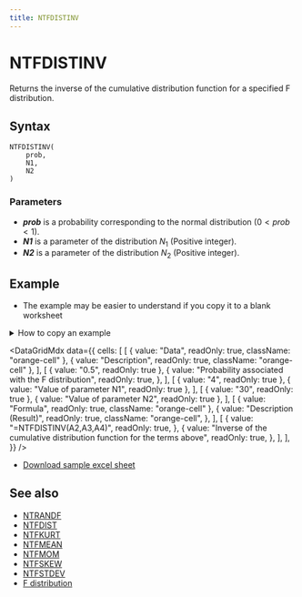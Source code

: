 ```yaml
---
title: NTFDISTINV
---
```



# NTFDISTINV

Returns the inverse of the cumulative distribution function for a specified F distribution.

## Syntax

```excel
NTFDISTINV(
    prob,
    N1,
    N2
)
```

### Parameters

- **_prob_** is a probability corresponding to the normal distribution $(0<prob<1)$.
- **_N1_** is a parameter of the distribution $N_1$ (Positive integer).
- **_N2_** is a parameter of the distribution $N_2$ (Positive integer).

## Example

- The example may be easier to understand if you copy it to a blank worksheet

<details>
  <summary>How to copy an example</summary>

1.  Create a blank workbook or worksheet.
2.  Select the example in the Help topic.

    **Note**  Do not select the row or column headers.

    ![Selecting an example from Help](./../../assets/functions/HowToCopy.png)

    Selecting an example from Help

3.  Press CTRL+C.
4.  In the worksheet, select cell A1, and press CTRL+V.
5.  To switch between viewing the results and viewing the formulas that return the results, press CTRL+` (grave accent), or on the **Tools** menu, point to **Formula Auditing**, and then click **Formula Auditing Mode**.

</details>

<DataGridMdx
  data={{
    cells: [
      [
        { value: "Data", readOnly: true, className: "orange-cell" },
        { value: "Description", readOnly: true, className: "orange-cell" },
      ],
      [
        { value: "0.5", readOnly: true },
        {
          value: "Probability associated with the F distribution",
          readOnly: true,
        },
      ],
      [
        { value: "4", readOnly: true },
        { value: "Value of parameter N1", readOnly: true },
      ],
      [
        { value: "30", readOnly: true },
        { value: "Value of parameter N2", readOnly: true },
      ],
      [
        { value: "Formula", readOnly: true, className: "orange-cell" },
        {
          value: "Description (Result)",
          readOnly: true,
          className: "orange-cell",
        },
      ],
      [
        {
          value: "=NTFDISTINV(A2,A3,A4)",
          readOnly: true,
        },
        {
          value:
            "Inverse of the cumulative distribution function for the terms above",
          readOnly: true,
        },
      ],
    ],
  }}
/>

- [Download sample excel sheet](./../../assets/NtRand2.zip)

## See also

- [NTRANDF](../01-random-numbers/01-single-series/05-ntrandf.mdx)
- [NTFDIST](024-ntfdist.mdx)
- [NTFKURT](026-ntfkurt.mdx)
- [NTFMEAN](027-ntfmean.mdx)
- [NTFMOM](028-ntfmom.mdx)
- [NTFSKEW](029-ntfskew.mdx)
- [NTFSTDEV](030-ntfstdev.mdx)
- [F distribution](../../05-gallery-of-distributions/f-distribution.mdx)
